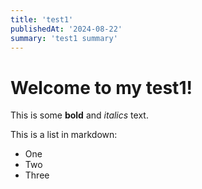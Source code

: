 ```yaml
---
title: 'test1'
publishedAt: '2024-08-22'
summary: 'test1 summary'
---
```


# Welcome to my test1!
 
This is some **bold** and _italics_ text.
 
This is a list in markdown:
 
- One
- Two
- Three